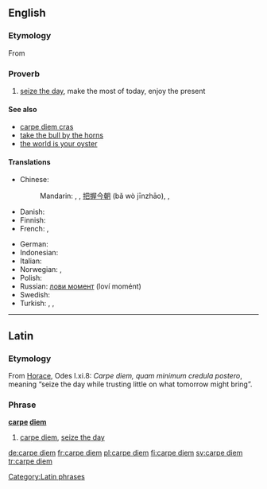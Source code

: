 ==English==
{{wikipedia}}

===Etymology===
From {{etyl|la|en}} {{term|carpe diem||seize the day|lang=la}}

===Proverb===
{{infl|en|proverb|head=[[carpe]] [[diem]]}}

# [[seize the day]], make the most of today, enjoy the present

====See also====
* [[carpe diem cras]]
* [[take the bull by the horns]]
* [[the world is your oyster]]

====Translations====
{{trans-top|seize the day}}
* Chinese:
*: Mandarin: {{t|zh|及時行樂|sc=Hani}}, {{t|zh|及时行乐|tr=jíshíxínglè|sc=Hani}}, [[把握]][[今朝]] (bǎ wò jīnzhāo), {{qualifier|literary}} {{t|zh|花開堪折直須折|sc=Hani}}, {{t|zh|花开堪折直须折|tr=huā kāi kān zhé zhí xū zhé|sc=Hani}}
* Danish: {{t|da|fang dagen}}
* Finnish: {{t|fi|tartu hetkeen}}
* French: {{t|fr|cueille le jour}}, {{t+|fr|carpe diem}}
{{trans-mid}}
* German: {{t|de|Nutze den Tag}}
* Indonesian: {{t|id|raih hari ini}}
* Italian: {{t|it|cogli l'attimo}}
* Norwegian: {{t|no|fang dagen}}, {{t|no|ta dagen fatt}}
* Polish: {{t|pl|chwytaj dzień}}
* Russian: [[лови момент]] (loví momént)
* Swedish: {{t-|sv|fånga dagen}}
* Turkish: {{t|tr|günü yakala}},  {{t|tr|anı yaşa}},  {{t|tr|günü yaşa}}
{{trans-bottom}}

----

==Latin==

===Etymology===
From [[Horace]], Odes I.xi.8: ''Carpe diem, quam minimum credula postero'', meaning “seize the day while trusting little on what tomorrow might bring”.

===Phrase===
'''[[carpe]] [[diem]]'''

# [[carpe diem#English|carpe diem]], [[seize the day]]

[[Category:Latin phrases]]

[[de:carpe diem]]
[[fr:carpe diem]]
[[pl:carpe diem]]
[[fi:carpe diem]]
[[sv:carpe diem]]
[[tr:carpe diem]]